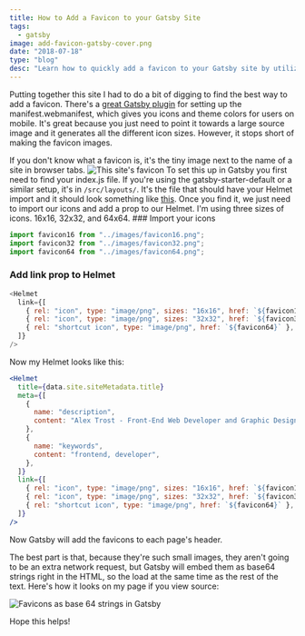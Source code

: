 ```yaml
---
title: How to Add a Favicon to your Gatsby Site
tags:
  - gatsby
image: add-favicon-gatsby-cover.png
date: "2018-07-18"
type: "blog"
desc: "Learn how to quickly add a favicon to your Gatsby site by utilizing React Helmet"
---
```


Putting together this site I had to do a bit of digging to find the best way to add a favicon. There's a [great Gatsby plugin](https://www.gatsbyjs.org/packages/gatsby-plugin-manifest/) for setting up the manifest.webmanifest, which gives you icons and theme colors for users on mobile. It's great because you just need to point it towards a large source image and it generates all the different icon sizes. However, it stops short of making the favicon images.

If you don't know what a favicon is, it's the tiny image next to the name of
a site in browser tabs. ![This site's
favicon](./add-favicon-gatsby-favicon-example.png) To set this up in Gatsby you
first need to find your index.js file. If you're using the
gatsby-starter-default or a similar setup, it's in `/src/layouts/`. It's the
file that should have your Helmet import and it should look something like
[this](https://github.com/gatsbyjs/gatsby-starter-default/blob/master/src/layouts/index.js).
Once you find it, we just need to import our icons and add a prop to our Helmet.
I'm using three sizes of icons. 16x16, 32x32, and 64x64. ### Import your icons

```javascript
import favicon16 from "../images/favicon16.png";
import favicon32 from "../images/favicon32.png";
import favicon64 from "../images/favicon64.png";
```

### Add link prop to Helmet

```javascript
<Helmet
  link={[
    { rel: "icon", type: "image/png", sizes: "16x16", href: `${favicon16}` },
    { rel: "icon", type: "image/png", sizes: "32x32", href: `${favicon32}` },
    { rel: "shortcut icon", type: "image/png", href: `${favicon64}` },
  ]}
/>
```

Now my Helmet looks like this:

```jsx
<Helmet
  title={data.site.siteMetadata.title}
  meta={[
    {
      name: "description",
      content: "Alex Trost - Front-End Web Developer and Graphic Designer",
    },
    {
      name: "keywords",
      content: "frontend, developer",
    },
  ]}
  link={[
    { rel: "icon", type: "image/png", sizes: "16x16", href: `${favicon16}` },
    { rel: "icon", type: "image/png", sizes: "32x32", href: `${favicon32}` },
    { rel: "shortcut icon", type: "image/png", href: `${favicon64}` },
  ]}
/>
```

Now Gatsby will add the favicons to each page's header.

The best part is that, because they're such small images, they aren't going to be an extra network request, but Gatsby will embed them as base64 strings right in the HTML, so the load at the same time as the rest of the text. Here's how it looks on my page if you view source:

![Favicons as base 64 strings in Gatsby](add-favicon-gatsby-base64.png)

Hope this helps!
